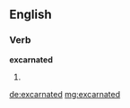 ==English==

===Verb===
'''excarnated'''

# {{past of|excarnate}}

[[de:excarnated]]
[[mg:excarnated]]